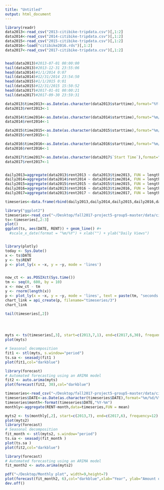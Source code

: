 ```yaml
---
title: "Untitled"
output: html_document
---
```


```r
library(readr)
data2013<-read_csv("2013-citibike-tripdata.csv")[,1:2]
data2014<-read_csv("2014-citibike-tripdata.csv")[,1:2]
data2015<-read_csv("2015-citibike-tripdata.csv")[,1:2]
data2016<-load("citibike2016.rds")[,1:2]
data2017<-read_csv("2017-citibike-tripdata.csv")[,1:2]


head(data2013)#2013-07-01 00:00:00
tail(data2013)#2013-12-31 23:55:06
head(data2014)#1/1/2014 0:07
tail(data2014)#12/31/2014 23:54:50
head(data2015)#1/1/2015 0:01
tail(data2015)#12/31/2015 15:50:52
head(data2017)#2017-01-01 00:00:21	
tail(data2017)#2017-09-30 23:59:31	

data2013$time2013<-as.Date(as.character(data2013$starttime),format="%Y-%m-%d")
data2013$rent2013<-1

data2014$time2014<-as.Date(as.character(data2014$starttime),format="%m/%d/%Y")
data2014$rent2014<-1

data2015$time2015<-as.Date(as.character(data2015$starttime),format="%m/%d/%Y")
data2015$rent2015<-1

data2016$time2016<-as.Date(as.character(data2016$starttime),format="%m/%d/%Y")
data2016$rent2016<-1

data2017$time2017<-as.Date(as.character(data2017$`Start Time`),format="%Y-%m-%d")
data2017$rent2017<-1


daily2013=aggregate(data2013$rent2013 ~ data2013$time2013, FUN = length)
daily2014=aggregate(data2014$rent2014 ~ data2014$time2014, FUN = length)
daily2015=aggregate(data2015$rent2015 ~ data2015$time2015, FUN = length)
daily2016=aggregate(data2013$rent2016 ~ data2013$time2016, FUN = length)
daily2017=aggregate(data2013$rent2017 ~ data2013$time2017, FUN = length)

timeseries<-data.frame(rbind(daily2013,daily2014,daily2015,daily2016,daily2017))
```


```r
library("ggplot2")
timeseries<-read_csv("~/Desktop/fall2017-project5-group5-master/data/citibike_daily_weather.csv")
ts<-timeseries[,2:3]
plot()
ggplot(ts, aes(DATE, RENT)) + geom_line() #+
  #scale_x_date(format = "%m/%Y") + xlab("") + ylab("Daily Views")


library(plotly)
today <- Sys.Date()
x <- ts$DATE
y <- ts$RENT
p <- plot_ly(x = ~x, y = ~y, mode = 'lines')


now_ct <- as.POSIXct(Sys.time())
tm <- seq(0, 600, by = 10)
x <- now_ct - tm
y <- rnorm(length(x))
p <- plot_ly(x = ~x, y = ~y, mode = 'lines', text = paste(tm, "seconds from now in", Sys.timezone()))
chart_link = api_create(p, filename="timeseries/3")
chart_link

tail(timeseries[,2])




myts <- ts(timeseries[,3], start=c(2013,7,1), end=c(2017,6,30), frequency=365) 
plot(myts)

# Seasonal decomposition
fit1 <- stl(myts, s.window="period")
ts.sa <- seasadj(fit1 )
plot(fit1,col="darkblue")

library(forecast)
# Automated forecasting using an ARIMA model
fit2 <- auto.arima(myts)
plot(forecast(fit2, 30),col="darkblue")

```


```r
timeseries<-read_csv("~/Desktop/fall2017-project5-group5-master/data/citibike_daily_weather.csv")
timeseries$DATE<-as.Date(as.character(timeseries$DATE),format="%m/%d/%Y")
timeseries$month<-format(timeseries$DATE,"%Y-%m")
monthly<-aggregate(RENT~month,data=timeseries,FUN = mean)

myts2 <- ts(monthly[,2], start=c(2013,7), end=c(2017,6), frequency=12) 
plot(myts2)
library(forecast)
# Seasonal decomposition
fit_month <- stl(myts2, s.window="period")
ts.sa <- seasadj(fit_month )
plot(ts.sa )
plot(fit2,col="darkblue")

library(forecast)
# Automated forecasting using an ARIMA model
fit_month2 <- auto.arima(myts2)

pdf("~/Desktop/Monthly plot", width=9,height=7)
plot(forecast(fit_month2, 6),col="darkblue",xlab="Year", ylab="Amount of riders")
dev.off()

```


